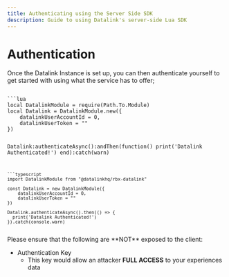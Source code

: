 ---
title: Authenticating using the Server Side SDK
description: Guide to using Datalink's server-side Lua SDK
---


# Authentication

Once the Datalink Instance is set up, you can then authenticate yourself to get started with using what the service has to offer;

<Code>
```lua
local DatalinkModule = require(Path.To.Module)
local Datalink = DatalinkModule.new({
	datalinkUserAccountId = 0,
	datalinkUserToken = ""
})

Datalink:authenticateAsync():andThen(function()
  print('Datalink Authenticated!')
end):catch(warn)

```
```typescript
import DatalinkModule from "@datalinkhq/rbx-datalink"

const Datalink = new DatalinkModule({
	datalinkUserAccountId = 0,
	datalinkUserToken = ""
})

Datalink.authenticateAsync().then(() => {
  print('Datalink Authenticated!')
}).catch(console.warn)

```
</Code>

<Callout type="error" emoji="⚠️">
  Please ensure that the following are **NOT** exposed to the client:

  - Authentication Key
    - This key would allow an attacker **FULL ACCESS** to your experiences data
</Callout>
